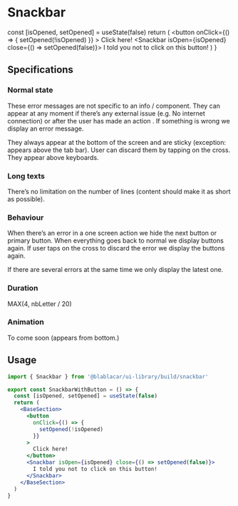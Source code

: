 

<Meta title="Widgets/Snackbar" />

# **Snackbar**

  const [isOpened, setOpened] = useState(false)
  return (
    <BaseSection>
      <button
        onClick={() => {
          setOpened(!isOpened)
        }}
      >
        Click here!
      </button>
      <Snackbar isOpen={isOpened} close={() => setOpened(false)}>
        I told you not to click on this button!
      </Snackbar>
    </BaseSection>
  )
}

<Canvas>
  <Story name="Default">
    <SnackbarWithButton />
  </Story>
</Canvas>

## Specifications

### Normal state

These error messages are not specific to an info / component.
They can appear at any moment if there’s any external issue (e.g. No internet connection) or after the user has made an action . If something is wrong we display an error message.

They always appear at the bottom of the screen and are sticky (exception: appears above the tab bar). User can discard them by tapping on the cross.
They appear above keyboards.

### Long texts

There’s no limitation on the number of lines (content should make it as short as possible).

### Behaviour

When there’s an error in a one screen action we hide the next button or primary button.
When everything goes back to normal we display buttons again.
If user taps on the cross to discard the error we display the buttons again.

If there are several errors at the same time we only display the latest one.

### Duration

MAX(4, nbLetter / 20)

### Animation

To come soon (appears from bottom.)

## Usage

```jsx
import { Snackbar } from '@blablacar/ui-library/build/snackbar'

export const SnackbarWithButton = () => {
  const [isOpened, setOpened] = useState(false)
  return (
    <BaseSection>
      <button
        onClick={() => {
          setOpened(!isOpened)
        }}
      >
        Click here!
      </button>
      <Snackbar isOpen={isOpened} close={() => setOpened(false)}>
        I told you not to click on this button!
      </Snackbar>
    </BaseSection>
  )
}
```

<ArgsTable of={Snackbar} />
